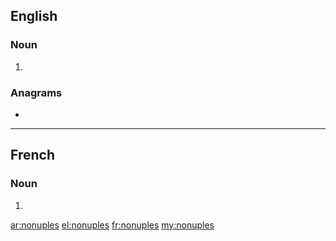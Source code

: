 ==English==

===Noun===
{{head|en|noun plural form}}

# {{plural of|nonuple|lang=en}}

===Anagrams===
* {{l|en|nonpulse}}

----

==French==

===Noun===
{{head|fr|noun plural form|g=m}}

# {{plural of|nonuple|lang=fr}}

[[ar:nonuples]]
[[el:nonuples]]
[[fr:nonuples]]
[[my:nonuples]]